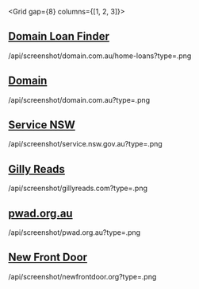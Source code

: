 

<Grid gap={8} columns={[1, 2, 3]}>

<Box>

## [Domain Loan Finder][domain-loan-finder]

/api/screenshot/domain.com.au/home-loans?type=.png

</Box>

<Box>

## [Domain][domain]

/api/screenshot/domain.com.au?type=.png

</Box>

<Box>

## [Service NSW][service-nsw]

/api/screenshot/service.nsw.gov.au?type=.png

</Box>

<Box>

## [Gilly Reads][gillyreads]

/api/screenshot/gillyreads.com?type=.png

</Box>

<Box>

## [pwad.org.au][pwad]

/api/screenshot/pwad.org.au?type=.png

</Box>

<Box>

## [New Front Door][newfrontdoor]

/api/screenshot/newfrontdoor.org?type=.png

</Box>

</Grid>

[domain]: https://www.domain.com.au

[domain-loan-finder]: https://www.domain.com.au/home-loans

[service-nsw]: https://www.service.nsw.gov.au/

[gillyreads]: https://www.gillyreads.com

[pwad]: https://www.pwad.org.au

[newfrontdoor]: https://www.newfrontdoor.org
